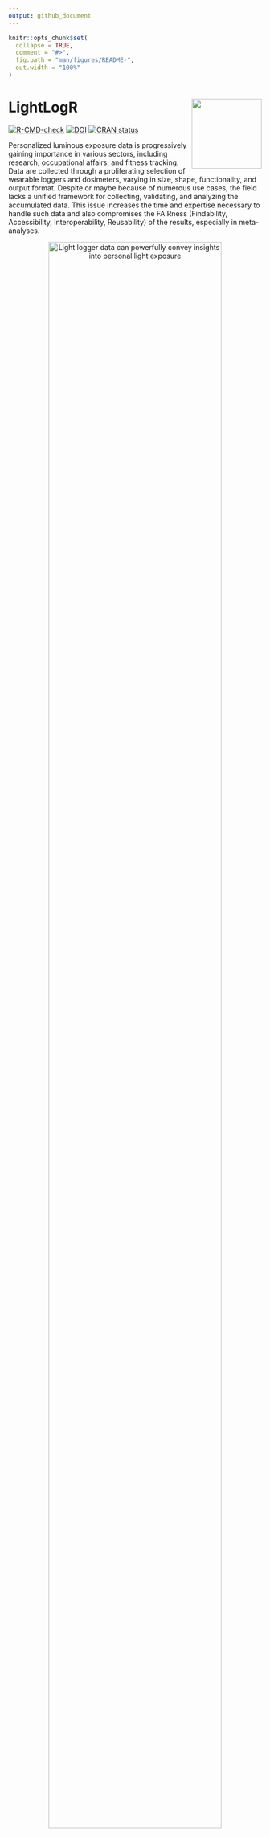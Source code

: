 ```yaml
---
output: github_document
---
```


<!-- README.md is generated from README.Rmd. Please edit that file -->

```r
knitr::opts_chunk$set(
  collapse = TRUE,
  comment = "#>",
  fig.path = "man/figures/README-",
  out.width = "100%"
)
```

# LightLogR <img src="man/figures/logo.png" align="right" height="139"/>

<!-- badges: start -->

[![R-CMD-check](https://github.com/tscnlab/LightLogR/actions/workflows/R-CMD-check.yaml/badge.svg)](https://github.com/tscnlab/LightLogR/actions/workflows/R-CMD-check.yaml) [![DOI](https://zenodo.org/badge/DOI/10.5281/zenodo.11562600.svg)](https://doi.org/10.5281/zenodo.11562600) [![CRAN status](https://www.r-pkg.org/badges/version/LightLogR)](https://CRAN.R-project.org/package=LightLogR)

<!-- badges: end -->

Personalized luminous exposure data is progressively gaining importance in various sectors, including research, occupational affairs, and fitness tracking. Data are collected through a proliferating selection of wearable loggers and dosimeters, varying in size, shape, functionality, and output format. Despite or maybe because of numerous use cases, the field lacks a unified framework for collecting, validating, and analyzing the accumulated data. This issue increases the time and expertise necessary to handle such data and also compromises the FAIRness (Findability, Accessibility, Interoperability, Reusability) of the results, especially in meta-analyses.


::: {style="text-align:center"}
![Light logger data can powerfully convey insights into personal light exposure](man/figures/Day.png){width="90%"}
:::

**LightLogR** is a package under development as part of the [*MeLiDos*](https://www.melidos.eu) project to address these issues. The package aims to provide tools for:

-   import from common measurement devices (see below for a list of supported devices)

-   Validation and processing of light logging data

-   Visualization of light exposure data, both exploratory and publication ready

-   Calculation of common analysis parameters (see below for a list of metrics)

To come:

-   Import, creation, and verification of crucial metadata

-   Semi-automated analysis and visualization (both command-line and GUI-based)

-   Integration of data into a unified database for cross-study analyses

##### Please note that LightLogR is work in progress! If you are interested in the project and want to know more, you can subscribe to the [LightLogR mailing list](https://lists.lrz.de/mailman/listinfo/lightlogr-users). If you find a bug or would like to see new or improved features, please open an issue on the [GitHub repository](https://github.com/tscnlab/LightLogR/issues).

Have a look at the **Example** section down below to get started, or dive into the [Articles](https://tscnlab.github.io/LightLogR/articles/index.html) to get more in depth information about how to work with the package and generate images such as the one above, import data, visualization, and metric calculation.

## Supported devices

At present, these are the devices we support in LightLogR:

`r library(LightLogR); paste("- ", supported_devices() %>% paste(collapse = "\n\n- "))`

More Information on these devices can be found in the reference for `import_Dataset()`. If you want to know how to import data from these devices, have a look at our article on [Import & Cleaning](https://tscnlab.github.io/LightLogR/articles/Import.html).

If you are using a device that is currently not supported, please contact the developers. We are always looking to expand the range of supported devices. The easiest and most trackable way to get in contact is by opening a new issue on our [Github repository](https://github.com/tscnlab/LightLogR/issues). Please also provide a sample file of your data, so we can test the import function.

## Metrics

LightLogR supports a wide range of metrics across different metric families. You can find the full documentation of metrics functions in the [reference section](https://tscnlab.github.io/LightLogR/reference/index.html#metrics). There is also an overview article on how to use [Metrics](https://tscnlab.github.io/LightLogR/articles/Metrics.html).

| Metric Family                        | Submetrics | Note                 | Documentation                                                                                     |
|------------------|----------------|-----------------|---------------------|
| Barroso                              | 7                 |                      | `barroso_lighting_metrics()`                                                                      |
| Bright-dark period                   | 4x2               | bright / dark        | `bright_dark_period()`                                                                            |
| Centroid of light exposure           | 1                 |                      | `centroidLE()`                                                                                    |
| Disparity index                      | 1                 |                      | `disparity_index()`                                                                               |
| Duration above threshold             | 3                 | above, below, within | `duration_above_threshold()`                                                                      |
| Exponential moving average (EMA)     | 1                 |                      | `exponential_moving_average()`                                                                    |
| Frequency crossing threshold         | 1                 |                      | `frequency_crossing_threshold()`                                                                  |
| Intradaily Variance (IV)             | 1                 |                      | `intradaily_variability()`                                                                        |
| Interdaily Stability (IS)            | 1                 |                      | `interdaily_stability()`                                                                          |
| Midpoint CE (Cumulative Exposure)    | 1                 |                      | `midpointCE()`                                                                                    |
| nvRC (Non-visual circadian response) | 4                 |                      | `nvRC()`, `nvRC_circadianDisturbance()`, `nvRC_circadianBias()`, `nvRC_relativeAmplitudeError()` |
| nvRD (Non-visual direct response)    | 2                 |                      | `nvRD()`, `nvRD_cumulative_response()`                                                           |
| Period above threshold               | 3                 | above, below, within | `period_above_threshold()`                                                                        |
| Pulses above threshold               | 7x3               | above, below, within | `pulses_above_threshold()`                                                                        |
| Threshold for duration               | 2                 | above, below         | `threshold_for_duration()`                                                                        |
| Timing above threshold               | 3                 | above, below, within | `timing_above_threshold()`                                                                        |
| **Total:**                           |                   |                      |                                                                                                   |
| **17 families**                      | **61 metrics**    |                      |                                                                                                   |

If you would like to use a metric you don't find represented in LightLogR, please contact the developers. The easiest and most trackable way to get in contact is by opening a new issue on our [Github repository](https://github.com/tscnlab/LightLogR/issues).

## About the creation and funding of LightLogR

**LightLogR** is developed by the [*Translational Sensory & Circadian Neuroscience*](https://www.tscnlab.org) lab, a joint group from the [Technical University of Munich](https://www.tum.de/en/) and the [Max Planck Institute for Biological Neuroscience Unit (MPS/TUM/TUMCREATE)\*](https://www.tscnlab.org), a joint group based at the [Technical University of Munich](https://www.tum.de/en/), [TUMCREATE](https://www.tum-create.edu.sg/), the [Max Planck Institute for Biological Cybernetics](https://www.mpg.de/152075/biological-cybernetics).

[*MeLiDos*](https://www.melidos.eu) is a joint, [EURAMET](https://www.euramet.org)-funded project involving sixteen partners across Europe, aimed at developing a metrology and a standard workflow for wearable light logger data and optical radiation dosimeters. Its primary contributions towards fostering FAIR data include the development of a common file format, robust metadata descriptors, and an accompanying open-source software ecosystem.

[![](man/figures/Metrology_Partnership_LOGO.jpg){width="282"}](https://www.euramet.org) ![](man/figures/Co-Funded-By-the-EU.png){width="288"}

The project (22NRM05 MeLiDos) has received funding from the European Partnership on Metrology, co-financed from the European Union's Horizon Europe Research and Innovation Programme and by the Participating States. Views and opinions expressed are however those of the author(s) only and do not necessarily reflect those of the European Union or EURAMET. Neither the European Union nor the granting authority can be held responsible for them.

## Installation

You can install LightLogR from [CRAN](https://CRAN.R-project.org) with:

``` r
install.packages("LightLogR")
```

You can install the latest development version of LightLogR from [GitHub](https://github.com/) with:

``` r
# install.packages("devtools")
devtools::install_github("tscnlab/LightLogR")
```

## Example

Here is a quick starter on how do use **LightLogR**.

```r
library(LightLogR)
#these packages are needed for the examples as shown below.
library(flextable)
library(dplyr)
library(ggplot2)
```

### Import

You can import a light logger dataset with ease. The import functions give quick, helpful feedback about the dataset.

```r
filename <- system.file("extdata/sample_data_LYS.csv", package = "LightLogR")
dataset <- import$LYS(filename, tz = "Europe/Berlin")

dataset %>% ungroup() %>% select(Datetime, lux, kelvin, MEDI) %>%  
  slice(8000:8005) %>% flextable() %>% autofit()
```

::: {style="color: white"}
.
:::

For more complex data, there is the useful `gg_overview()` function to get an immediate grasp of your data. It was automatically called during import (set `auto.plot = FALSE` to suppress this), but really shines for datasets with multiple participants. It also indicates where data is missing, based on the measurement epochs found in the data.

::: {style="text-align:center"}
![Example for `gg_overview()` from a large data collection effort over many months](man/figures/gg_overview2.png){width="60%"}
:::

*note:* the above example image requires a large dataset not included in the package. It is available, however, in the article on [Import & cleaning](https://tscnlab.github.io/LightLogR/articles/Import.html).

```
#example code, on how to use gg_overview():
dataset %>% gg_overview()
```

### Visualize

Once imported, **LightLogR** allows you conveniently visualize the data.

```r
dataset %>% gg_day()
```

There is a wide range of options to the `gg_day()` function to customize the output. Have a look at the reference page (`?gg_day`) to see all options. You can also override most of the defaults, e.g., for different `color`, `facetting`, `theme` options.

```r
dataset %>% 
  gg_day(aes_col = MEDI < 250, size = 0.75) + 
  theme(legend.position = "bottom")
```

### More than one dataset

The built-in dataset `sample.data.environment` shows a combined dataset of light logger data and a second set of data - in this case unobstructed outdoor light measurements. Combined datasets can be easily visualized with `gg_day()`. The `col` parameter used on the `Id` column of the dataset allows for a color separation.

```r
sample.data.environment %>% 
  gg_day(
    start.date = "2023-08-18",
    aes_col = Id,
    scales = "fixed",
    geom = "line") + theme(legend.position = "bottom")
```

If you want to get a feeling for the data over the course of multiple days, the `gg_days()` function comes in handy. It works similar to `gg_day()`. It is also opinionated in terms of the scaling and linebreaks to only show whole days, all of which can be adjusted.

```r
sample.data.environment %>% 
  gg_days(geom = "ribbon", alpha = 0.25, col = "black")
```

With the `cut_Datetime()` function, the data can further be broken up into arbitrary time intervals. This can be used to easily compare different datasets. Just put the function in between the dataset and `gg_day()`. This makes a new variable available for plotting: `Datetime.rounded`. Just make sure, that the `geom` parameter is set to *boxplot* and the `group` parameter uses both the info from the rounded time interval (`Datetime.rounded`) and the different datasets (`Source`). The `base::interaction()` function can easily combine them. The default interval for `cut_Datetime()` is 3 hours.

```r
sample.data.environment %>% 
  cut_Datetime() %>% 
  gg_day(
    end.date = "2023-08-15",
    aes_col = Id,
    scales = "fixed",
    geom = "boxplot",
    group = interaction(Id, Datetime.rounded)) + 
  theme(legend.position = "bottom")
```

### Insights, Validation, and Processing

**LightLogR** provides a range of functions to get insight into your light logger data. Most importantly, you can search for and eliminate implicit gaps.

```r
dataset %>% gap_finder()
```

The huge amount of gaps comes from the fact that the measurement intervals are somewhat irregular between 15 and 18 seconds in this case. This leaves very little intervals to start regularly. We got this information after import, but can still get to this info through `count_difftime()`.

```r
dataset %>% ungroup() %>% count_difftime()
```

We can eliminate this through the `gap_handler()` function. This function will automatically fill in the gaps with NA values. As the most dominant interval in the dataset is now not 15 seconds anymore (because intermediate datapoints have been added), we need to specify the epoch for `gap_finder()`.

```r
dataset %>% gap_handler() %>% gap_finder(epoch = "15 sec")
```

If we want to force the data to be regular, we can use the `aggregate_Datetime()` function. This will aggregate the data to the specified epoch. There are sensible defaults on how to aggregate numeric, categorical, and logical data. You can also specify your own aggregation functions.

```r
dataset %>% aggregate_Datetime(unit = "15 sec") %>% gap_finder()
```

Now, very few gaps are left (every time the the lagged epochs lead to a completely skipped regular epoch). The function can also be used to conveniently change the interval to arbitrary values, e.g., `"5 mins"`, or `"1 hour"`.
